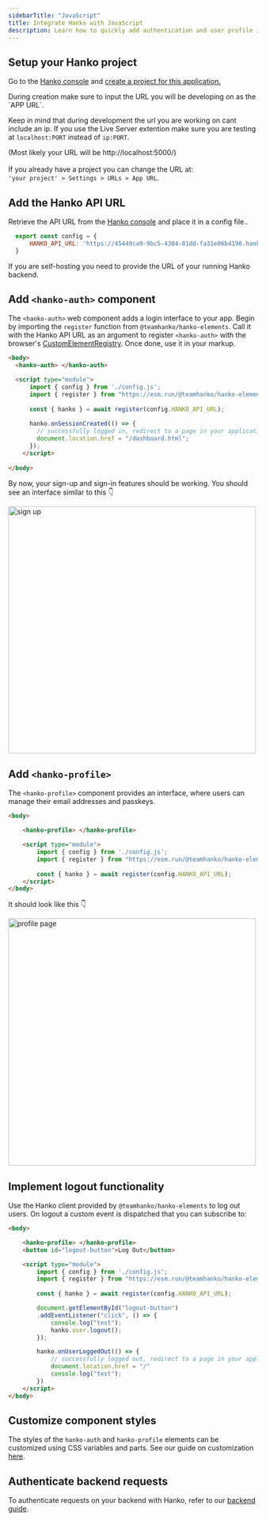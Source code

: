 ```yaml
---
sidebarTitle: "JavaScript"
title: Integrate Hanko with JavaScript
description: Learn how to quickly add authentication and user profile in your vanilla Javascript app using Hanko.
---
```



## Setup your Hanko project
Go to the [Hanko console](https://cloud.hanko.io/) and [create a project for this application.](/setup-hanko-cloud)

<Note>
  During creation make sure to input the URL you will be developing on as the `APP URL`.

  Keep in mind that during development the url you are working on cant include an ip.
  If you use the Live Server extention make sure you are testing at `localhost:PORT` instead of `ip:PORT`.

  (Most likely your URL will be http://localhost:5000/) \
\
  If you already have a project you can change the URL at:\
  `'your project' > Settings > URLs > App URL`.
</Note>


## Add the Hanko API URL

Retrieve the API URL from the [Hanko console](https://cloud.hanko.io/) and place it in a config file..

```js config.js
  export const config = {
      HANKO_API_URL: 'https://45449ca9-9bc5-4304-81dd-fa31e06b4190.hanko.io'
  }
```

<Note>
  If you are self-hosting you need to provide the URL of your running Hanko
  backend.
</Note>


## Add `<hanko-auth>` component

The `<hanko-auth>` web component adds a login interface to your app. Begin by importing the `register` function from `@teamhanko/hanko-elements`. Call it with the Hanko API URL as an argument to register `<hanko-auth>` with the browser's [CustomElementRegistry](https://developer.mozilla.org/de/docs/Web/API/CustomElementRegistry). Once done, use it in your markup.

```html index.html
<body>
  <hanko-auth> </hanko-auth>

  <script type="module">
      import { config } from './config.js';
      import { register } from "https://esm.run/@teamhanko/hanko-elements";
  
      const { hanko } = await register(config.HANKO_API_URL);
  
      hanko.onSessionCreated(() => {
        // successfully logged in, redirect to a page in your application
        document.location.href = "/dashboard.html";
      });
    </script>
    
</body>
```

By now, your sign-up and sign-in features should be working. You should see an interface similar to this 👇
<Frame>
<img src="/images/fullstack-guide/next-one.png" alt="sign up" width="500" style={{ borderRadius: '0.5rem' }}/>
</Frame>

## Add `<hanko-profile>`

The `<hanko-profile>` component provides an interface, where users can manage their email addresses and passkeys.

```html dashboard.html
<body>

    <hanko-profile> </hanko-profile> 

    <script type="module">
        import { config } from './config.js';
        import { register } from "https://esm.run/@teamhanko/hanko-elements";
    
        const { hanko } = await register(config.HANKO_API_URL);
    </script>
</body>
```

It should look like this 👇
<Frame>
<img
  src="/images/fullstack-guide/next-two.png"
  alt="profile page"
  width="500"
  style={{ borderRadius: '0.5rem' }}
/>
</Frame>

## Implement logout functionality

Use the Hanko client provided by `@teamhanko/hanko-elements` to log out users. On logout a custom event is
dispatched that you can subscribe to:

```html dashboard.html
<body>

    <hanko-profile> </hanko-profile> 
    <button id="logout-button">Log Out</button>

    <script type="module">
        import { config } from './config.js';
        import { register } from "https://esm.run/@teamhanko/hanko-elements";
    
        const { hanko } = await register(config.HANKO_API_URL);

        document.getElementById("logout-button")
        .addEventListener("click", () => {
            console.log("test");
            hanko.user.logout();
        });

        hanko.onUserLoggedOut(() => {
            // successfully logged out, redirect to a page in your application
            document.location.href = "/"
            console.log("test");
        })
    </script>
</body>
```

## Customize component styles

The styles of the `hanko-auth` and `hanko-profile` elements can be customized using CSS variables and parts. See our
guide on customization [here](/guides/hanko-elements/customize-appearance).

## Authenticate backend requests

To authenticate requests on your backend with Hanko, refer to our [backend guide](/quickstarts/backend).
